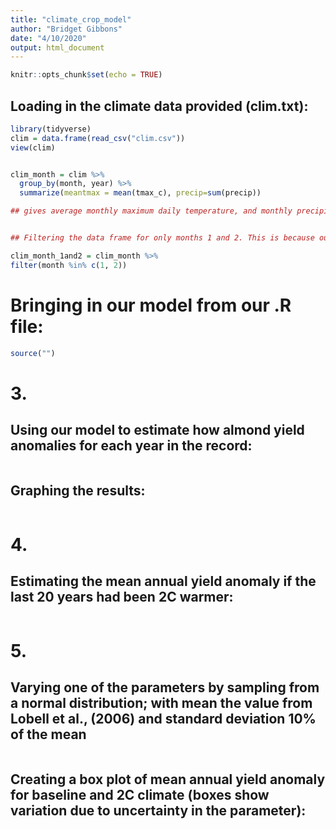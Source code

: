 ```yaml
---
title: "climate_crop_model"
author: "Bridget Gibbons"
date: "4/10/2020"
output: html_document
---
```


```r
knitr::opts_chunk$set(echo = TRUE)
```

## Loading in the climate data provided (clim.txt): 

```r

library(tidyverse)
clim = data.frame(read_csv("clim.csv"))
view(clim)


clim_month = clim %>% 
  group_by(month, year) %>% 
  summarize(meantmax = mean(tmax_c), precip=sum(precip)) 

## gives average monthly maximum daily temperature, and monthly precipitation from a data frame called clim  with columns year, month, precip and tmax_c


## Filtering the data frame for only months 1 and 2. This is because our min daily temperature must be in month 2 and our precipitation must be in month 1.

clim_month_1and2 = clim_month %>%
filter(month %in% c(1, 2))


```

# Bringing in our model from our .R file:

```r

source("")

```

# 3. 
## Using our model to estimate how almond yield anomalies for each year in the record:

```r



```


## Graphing the results:

```r



```


# 4.
## Estimating the mean annual yield anomaly if the last 20 years had been 2C warmer:

```r



```

# 5.
## Varying one of the parameters by sampling from a normal distribution; with mean the value from Lobell et al., (2006) and standard deviation 10% of the mean

```r



```

## Creating a box plot of mean annual yield anomaly for baseline and 2C climate (boxes show variation due to uncertainty in the parameter):

```r



```
